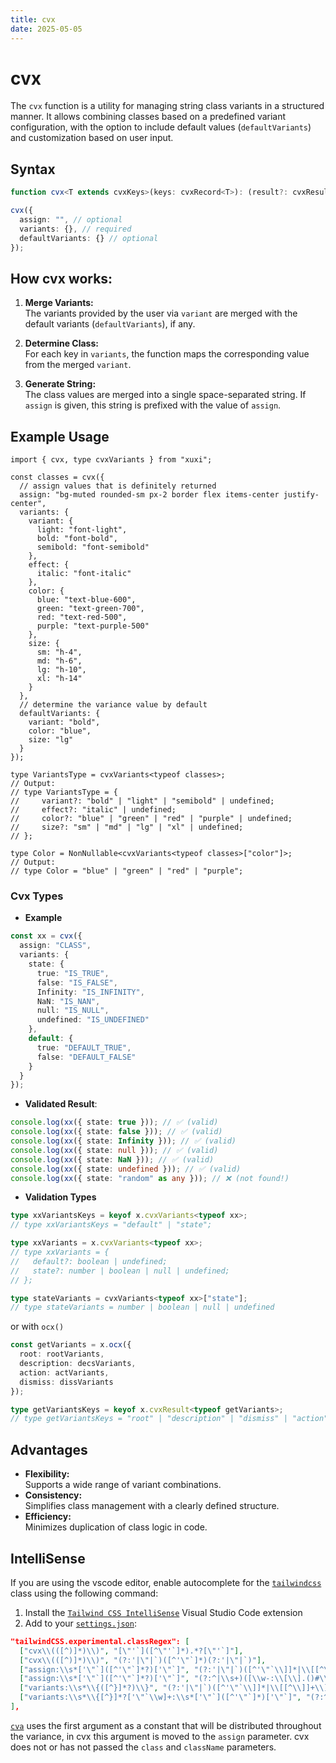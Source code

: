 ```yaml
---
title: cvx
date: 2025-05-05
---
```


# **cvx**

The `cvx` function is a utility for managing string class variants in a structured manner.
It allows combining classes based on a predefined variant configuration, with the option to include default values ​​(`defaultVariants`) and customization based on user input.

## Syntax

```ts
function cvx<T extends cvxKeys>(keys: cvxRecord<T>): (result?: cvxResult<T>) => string;
```

```ts
cvx({
  assign: "", // optional
  variants: {}, // required
  defaultVariants: {} // optional
});
```

## How cvx works:

1. **Merge Variants:** <br />
   The variants provided by the user via `variant` are merged with the default variants (`defaultVariants`), if any.

2. **Determine Class:** <br />
   For each key in `variants`, the function maps the corresponding value from the merged `variant`.

3. **Generate String:** <br />
   The class values ​​are merged into a single space-separated string.
   If `assign` is given, this string is prefixed with the value of `assign`.

## Example Usage

```tsx
import { cvx, type cvxVariants } from "xuxi";

const classes = cvx({
  // assign values that is definitely returned
  assign: "bg-muted rounded-sm px-2 border flex items-center justify-center",
  variants: {
    variant: {
      light: "font-light",
      bold: "font-bold",
      semibold: "font-semibold"
    },
    effect: {
      italic: "font-italic"
    },
    color: {
      blue: "text-blue-600",
      green: "text-green-700",
      red: "text-red-500",
      purple: "text-purple-500"
    },
    size: {
      sm: "h-4",
      md: "h-6",
      lg: "h-10",
      xl: "h-14"
    }
  },
  // determine the variance value by default
  defaultVariants: {
    variant: "bold",
    color: "blue",
    size: "lg"
  }
});
```

```tsx
type VariantsType = cvxVariants<typeof classes>;
// Output:
// type VariantsType = {
//     variant?: "bold" | "light" | "semibold" | undefined;
//     effect?: "italic" | undefined;
//     color?: "blue" | "green" | "red" | "purple" | undefined;
//     size?: "sm" | "md" | "lg" | "xl" | undefined;
// };
```

```tsx
type Color = NonNullable<cvxVariants<typeof classes>["color"]>;
// Output:
// type Color = "blue" | "green" | "red" | "purple";
```

### Cvx Types

- **Example**

```ts
const xx = cvx({
  assign: "CLASS",
  variants: {
    state: {
      true: "IS_TRUE",
      false: "IS_FALSE",
      Infinity: "IS_INFINITY",
      NaN: "IS_NAN",
      null: "IS_NULL",
      undefined: "IS_UNDEFINED"
    },
    default: {
      true: "DEFAULT_TRUE",
      false: "DEFAULT_FALSE"
    }
  }
});
```

- **Validated Result**:

```ts
console.log(xx({ state: true })); // ✅ (valid)
console.log(xx({ state: false })); // ✅ (valid)
console.log(xx({ state: Infinity })); // ✅ (valid)
console.log(xx({ state: null })); // ✅ (valid)
console.log(xx({ state: NaN })); // ✅ (valid)
console.log(xx({ state: undefined })); // ✅ (valid)
console.log(xx({ state: "random" as any })); // ❌ (not found!)
```

- **Validation Types**

```ts
type xxVariantsKeys = keyof x.cvxVariants<typeof xx>;
// type xxVariantsKeys = "default" | "state";

type xxVariants = x.cvxVariants<typeof xx>;
// type xxVariants = {
//   default?: boolean | undefined;
//   state?: number | boolean | null | undefined;
// };

type stateVariants = cvxVariants<typeof xx>["state"];
// type stateVariants = number | boolean | null | undefined
```

or with `ocx()`

```ts
const getVariants = x.ocx({
  root: rootVariants,
  description: decsVariants,
  action: actVariants,
  dismiss: dissVariants
});

type getVariantsKeys = keyof x.cvxResult<typeof getVariants>;
// type getVariantsKeys = "root" | "description" | "dismiss" | "action";
```

## Advantages

- **Flexibility:** <br />
  Supports a wide range of variant combinations.
- **Consistency:** <br />
  Simplifies class management with a clearly defined structure.
- **Efficiency:** <br />
  Minimizes duplication of class logic in code.

## IntelliSense

If you are using the vscode editor, enable autocomplete for the [`tailwindcss`](https://tailwindcss.com/docs/editor-setup#intelli-sense-for-vs-code) class using the following command:

1. Install the [`Tailwind CSS IntelliSense`](https://marketplace.visualstudio.com/items?itemName=bradlc.vscode-tailwindcss) Visual Studio Code extension
2. Add to your [`settings.json`](https://code.visualstudio.com/docs/getstarted/settings):

```json
"tailwindCSS.experimental.classRegex": [
  ["cvx\\(([^)]*)\\)", "[\"'`]([^\"'`]*).*?[\"'`]"],
  ["cvx\\(([^)]*)\\)", "(?:'|\"|`)([^'\"`]*)(?:'|\"|`)"],
  ["assign:\\s*['\"`]([^'\"`]*?)['\"`]", "(?:'|\"|`)([^'\"`\\]]*|\\[[^\\]]+\\])(?:'|\"|`)"],
  ["assign:\\s*['\"`]([^'\"`]*?)['\"`]", "(?:^|\\s+)([\\w-:\\[\\].()#\\/%]+)(?=\\s+|$)"],
  ["variants:\\s*\\{([^}]*?)\\}", "(?:'|\"|`)([^'\"`\\]]*|\\[[^\\]]+\\])(?:'|\"|`)"],
  ["variants:\\s*\\{[^}]*?['\"`\\w]+:\\s*['\"`]([^'\"`]*)['\"`]", "(?:^|\\s+)([\\w-:\\[\\].()#\\/%]+)(?=\\s+|$)"],
],
```

[`cva`](https://cva.style/docs) uses the first argument as a constant that will be distributed throughout the variance, in cvx this argument is moved to the `assign` parameter. cvx does not or has not passed the `class` and `className` parameters.

